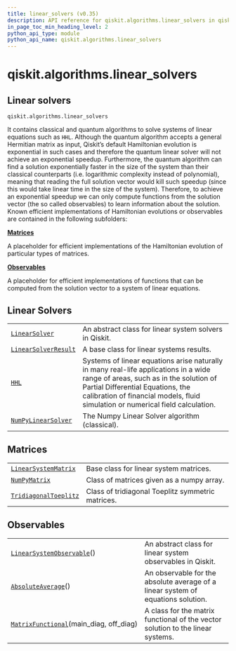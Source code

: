 ```yaml
---
title: linear_solvers (v0.35)
description: API reference for qiskit.algorithms.linear_solvers in qiskit v0.35
in_page_toc_min_heading_level: 2
python_api_type: module
python_api_name: qiskit.algorithms.linear_solvers
---
```


<span id="module-qiskit.algorithms.linear_solvers" />

<span id="qiskit-algorithms-linear-solvers" />

# qiskit.algorithms.linear\_solvers

<span id="linear-solvers-qiskit-algorithms-linear-solvers" />

## Linear solvers

`qiskit.algorithms.linear_solvers`

It contains classical and quantum algorithms to solve systems of linear equations such as `HHL`. Although the quantum algorithm accepts a general Hermitian matrix as input, Qiskit’s default Hamiltonian evolution is exponential in such cases and therefore the quantum linear solver will not achieve an exponential speedup. Furthermore, the quantum algorithm can find a solution exponentially faster in the size of the system than their classical counterparts (i.e. logarithmic complexity instead of polynomial), meaning that reading the full solution vector would kill such speedup (since this would take linear time in the size of the system). Therefore, to achieve an exponential speedup we can only compute functions from the solution vector (the so called observables) to learn information about the solution. Known efficient implementations of Hamiltonian evolutions or observables are contained in the following subfolders:

**[Matrices](#matrices)**

A placeholder for efficient implementations of the Hamiltonian evolution of particular types of matrices.

**[Observables](#observables)**

A placeholder for efficient implementations of functions that can be computed from the solution vector to a system of linear equations.

## Linear Solvers

|                                                                                                                                   |                                                                                                                                                                                                                                                       |
| --------------------------------------------------------------------------------------------------------------------------------- | ----------------------------------------------------------------------------------------------------------------------------------------------------------------------------------------------------------------------------------------------------- |
| [`LinearSolver`](qiskit.algorithms.linear_solvers.LinearSolver "qiskit.algorithms.linear_solvers.LinearSolver")                   | An abstract class for linear system solvers in Qiskit.                                                                                                                                                                                                |
| [`LinearSolverResult`](qiskit.algorithms.linear_solvers.LinearSolverResult "qiskit.algorithms.linear_solvers.LinearSolverResult") | A base class for linear systems results.                                                                                                                                                                                                              |
| [`HHL`](qiskit.algorithms.linear_solvers.HHL "qiskit.algorithms.linear_solvers.HHL")                                              | Systems of linear equations arise naturally in many real-life applications in a wide range of areas, such as in the solution of Partial Differential Equations, the calibration of financial models, fluid simulation or numerical field calculation. |
| [`NumPyLinearSolver`](qiskit.algorithms.linear_solvers.NumPyLinearSolver "qiskit.algorithms.linear_solvers.NumPyLinearSolver")    | The Numpy Linear Solver algorithm (classical).                                                                                                                                                                                                        |

## Matrices

|                                                                                                                                      |                                                   |
| ------------------------------------------------------------------------------------------------------------------------------------ | ------------------------------------------------- |
| [`LinearSystemMatrix`](qiskit.algorithms.linear_solvers.LinearSystemMatrix "qiskit.algorithms.linear_solvers.LinearSystemMatrix")    | Base class for linear system matrices.            |
| [`NumPyMatrix`](qiskit.algorithms.linear_solvers.NumPyMatrix "qiskit.algorithms.linear_solvers.NumPyMatrix")                         | Class of matrices given as a numpy array.         |
| [`TridiagonalToeplitz`](qiskit.algorithms.linear_solvers.TridiagonalToeplitz "qiskit.algorithms.linear_solvers.TridiagonalToeplitz") | Class of tridiagonal Toeplitz symmetric matrices. |

## Observables

|                                                                                                                                                    |                                                                                  |
| -------------------------------------------------------------------------------------------------------------------------------------------------- | -------------------------------------------------------------------------------- |
| [`LinearSystemObservable`](qiskit.algorithms.linear_solvers.LinearSystemObservable "qiskit.algorithms.linear_solvers.LinearSystemObservable")()    | An abstract class for linear system observables in Qiskit.                       |
| [`AbsoluteAverage`](qiskit.algorithms.linear_solvers.AbsoluteAverage "qiskit.algorithms.linear_solvers.AbsoluteAverage")()                         | An observable for the absolute average of a linear system of equations solution. |
| [`MatrixFunctional`](qiskit.algorithms.linear_solvers.MatrixFunctional "qiskit.algorithms.linear_solvers.MatrixFunctional")(main\_diag, off\_diag) | A class for the matrix functional of the vector solution to the linear systems.  |

